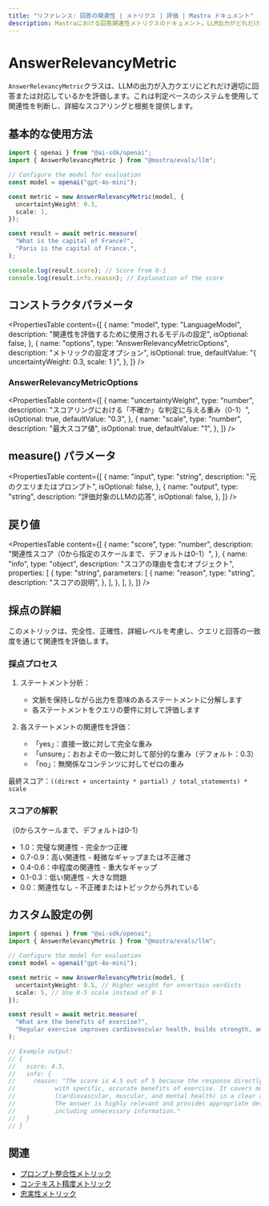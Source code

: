 ```yaml
---
title: "リファレンス: 回答の関連性 | メトリクス | 評価 | Mastra ドキュメント"
description: Mastraにおける回答関連性メトリクスのドキュメント。LLM出力がどれだけ適切に入力クエリに対応しているかを評価します。
---
```


# AnswerRelevancyMetric

`AnswerRelevancyMetric`クラスは、LLMの出力が入力クエリにどれだけ適切に回答または対応しているかを評価します。これは判定ベースのシステムを使用して関連性を判断し、詳細なスコアリングと根拠を提供します。

## 基本的な使用方法

```typescript
import { openai } from "@ai-sdk/openai";
import { AnswerRelevancyMetric } from "@mastra/evals/llm";

// Configure the model for evaluation
const model = openai("gpt-4o-mini");

const metric = new AnswerRelevancyMetric(model, {
  uncertaintyWeight: 0.3,
  scale: 1,
});

const result = await metric.measure(
  "What is the capital of France?",
  "Paris is the capital of France.",
);

console.log(result.score); // Score from 0-1
console.log(result.info.reason); // Explanation of the score
```

## コンストラクタパラメータ

<PropertiesTable
  content={[
    {
      name: "model",
      type: "LanguageModel",
      description: "関連性を評価するために使用されるモデルの設定",
      isOptional: false,
    },
    {
      name: "options",
      type: "AnswerRelevancyMetricOptions",
      description: "メトリックの設定オプション",
      isOptional: true,
      defaultValue: "{ uncertaintyWeight: 0.3, scale: 1 }",
    },
  ]}
/>

### AnswerRelevancyMetricOptions

<PropertiesTable
  content={[
    {
      name: "uncertaintyWeight",
      type: "number",
      description: "スコアリングにおける「不確か」な判定に与える重み（0-1）",
      isOptional: true,
      defaultValue: "0.3",
    },
    {
      name: "scale",
      type: "number",
      description: "最大スコア値",
      isOptional: true,
      defaultValue: "1",
    },
  ]}
/>

## measure() パラメータ

<PropertiesTable
  content={[
    {
      name: "input",
      type: "string",
      description: "元のクエリまたはプロンプト",
      isOptional: false,
    },
    {
      name: "output",
      type: "string",
      description: "評価対象のLLMの応答",
      isOptional: false,
    },
  ]}
/>

## 戻り値

<PropertiesTable
  content={[
    {
      name: "score",
      type: "number",
      description: "関連性スコア（0から指定のスケールまで、デフォルトは0-1）",
    },
    {
      name: "info",
      type: "object",
      description: "スコアの理由を含むオブジェクト",
      properties: [
        {
          type: "string",
          parameters: [
            {
              name: "reason",
              type: "string",
              description: "スコアの説明",
            },
          ],
        },
      ],
    },
  ]}
/>

## 採点の詳細

このメトリックは、完全性、正確性、詳細レベルを考慮し、クエリと回答の一致度を通じて関連性を評価します。

### 採点プロセス

1. ステートメント分析：

   - 文脈を保持しながら出力を意味のあるステートメントに分解します
   - 各ステートメントをクエリの要件に対して評価します

2. 各ステートメントの関連性を評価：
   - 「yes」：直接一致に対して完全な重み
   - 「unsure」：おおよその一致に対して部分的な重み（デフォルト：0.3）
   - 「no」：無関係なコンテンツに対してゼロの重み

最終スコア：`((direct + uncertainty * partial) / total_statements) * scale`

### スコアの解釈

（0からスケールまで、デフォルトは0-1）

- 1.0：完璧な関連性 - 完全かつ正確
- 0.7-0.9：高い関連性 - 軽微なギャップまたは不正確さ
- 0.4-0.6：中程度の関連性 - 重大なギャップ
- 0.1-0.3：低い関連性 - 大きな問題
- 0.0：関連性なし - 不正確またはトピックから外れている

## カスタム設定の例

```typescript
import { openai } from "@ai-sdk/openai";
import { AnswerRelevancyMetric } from "@mastra/evals/llm";

// Configure the model for evaluation
const model = openai("gpt-4o-mini");

const metric = new AnswerRelevancyMetric(model, {
  uncertaintyWeight: 0.5, // Higher weight for uncertain verdicts
  scale: 5, // Use 0-5 scale instead of 0-1
});

const result = await metric.measure(
  "What are the benefits of exercise?",
  "Regular exercise improves cardiovascular health, builds strength, and boosts mental wellbeing.",
);

// Example output:
// {
//   score: 4.5,
//   info: {
//     reason: "The score is 4.5 out of 5 because the response directly addresses the query
//           with specific, accurate benefits of exercise. It covers multiple aspects
//           (cardiovascular, muscular, and mental health) in a clear and concise manner.
//           The answer is highly relevant and provides appropriate detail without
//           including unnecessary information."
//   }
// }
```

## 関連

- [プロンプト整合性メトリック](./prompt-alignment)
- [コンテキスト精度メトリック](./context-precision)
- [忠実性メトリック](./faithfulness)
